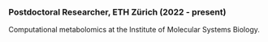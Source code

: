 ### Postdoctoral Researcher, ETH Zürich (2022 - present)

Computational metabolomics at the Institute of Molecular Systems Biology.
